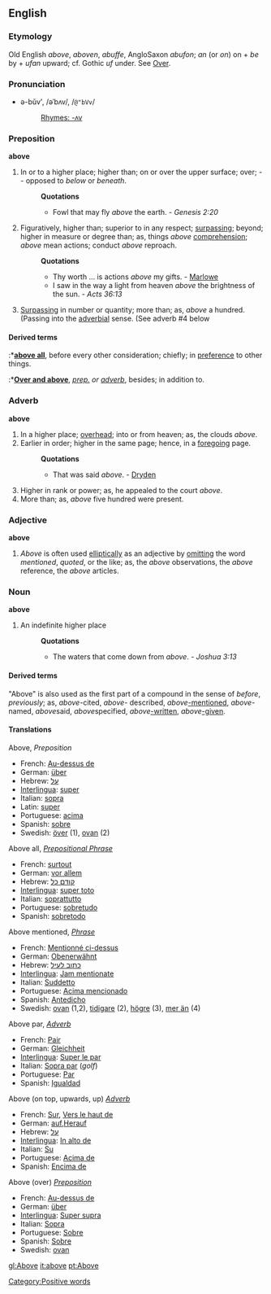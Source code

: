 {{rfc}}
==English==
===Etymology===
Old English ''above'', ''aboven'', ''abuffe'', AngloSaxon ''abufon''; ''an'' (or ''on'') on + ''be'' by + ''ufan'' upward; cf. Gothic ''uf'' under. See [[Over]].

===Pronunciation===
*ə-bŭv', /əˈbʌv/, /<tt>@"bVv</tt>/
*:[[Rhymes:English:-ʌv|Rhymes: -ʌv]]

===Preposition===
'''above'''

#In or to a higher place; higher than; on or over the upper surface; over; -- opposed to ''below'' or ''beneath''.
#:'''Quotations'''
#:*Fowl that may fly ''above'' the earth. - ''Genesis 2:20''
#Figuratively, higher than; superior to in any respect; [[surpassing]]; beyond; higher in measure or degree than; as, things ''above'' [[comprehension]]; ''above'' mean actions; conduct ''above'' reproach.
#:'''Quotations'''
#:*Thy worth ... is actions ''above'' my gifts. - [[Marlowe]]
#:*I saw in the way a light from heaven ''above'' the brightness of the sun. - ''Acts 36:13''
#[[Surpassing]] in number or quantity; more than; as, ''above'' a hundred. (Passing into the [[adverbial]] sense. (See adverb #4 below

====Derived terms====
:*'''[[above all]]''', before every other consideration; chiefly; in [[preference]] to other things.
:*'''[[Over and above]]''', ''[[prep. (part of speech)|prep.]] or [[adverb (part of speech)|adverb]]'', besides; in addition to.

===Adverb===
'''above'''

#In a higher place; [[overhead]]; into or from heaven; as, the clouds ''above''.
#Earlier in order; higher in the same page; hence, in a [[foregoing]] page.
#:'''Quotations'''
#:*That was said ''above''. - [[Dryden]]
#Higher in rank or power; as, he appealed to the court ''above''.
#More than; as, ''above'' five hundred were present.

===Adjective===
'''above'''

#''Above'' is often used [[elliptically]] as an adjective by [[omitting]] the word ''mentioned'', ''quoted'', or the like; as, the ''above'' observations, the ''above'' reference, the ''above'' articles.

===Noun===
'''above'''

#An indefinite higher place
#:'''Quotations'''
#:*The waters that come down from ''above''. - ''Joshua 3:13''

====Derived terms====
"Above" is also used as the first part of a compound in the sense of ''before'', ''previously''; as, ''above''-cited, ''above''- described, ''above''[[-mentioned]], ''above''-named, ''above''said, ''above''specified, ''above''[[-written]], ''above''[[-given]].

====Translations====
Above, ''Preposition''
* French: [[Au-dessus de]]
* German: [[über]]
* Hebrew: [[על]]
* [[Interlingua]]: [[super]]
* Italian: [[sopra]]
* Latin: [[super]]
* Portuguese: [[acima]]
* Spanish: [[sobre]]
* Swedish: [[över]] (1), [[ovan]] (2)
 

Above all, ''[[Prepositional Phrase]]'' 
* French: [[surtout]]
* German: [[vor allem]]
* Hebrew: [[קודם כל]]
* [[Interlingua]]: [[super toto]]
* Italian: [[soprattutto]]
* Portuguese: [[sobretudo]]
* Spanish: [[sobretodo]]
 

Above mentioned, ''[[Phrase]]''
* French: [[Mentionné ci-dessus]]
* German: [[Obenerwähnt]]
* Hebrew: [[כתוב לעיל]]
* [[Interlingua]]: [[Jam mentionate]]
* Italian: [[Suddetto]]
* Portuguese: [[Acima mencionado]]
* Spanish: [[Antedicho]]
* Swedish: [[ovan]] (1,2), [[tidigare]] (2), [[högre]] (3), [[mer än]] (4)


Above par, <i>[[Adverb]]</i> 
* French: [[Pair]]
* German: [[Gleichheit]]
* [[Interlingua]]: [[Super le par]]
* Italian: [[Sopra par]] (''golf'')
* Portuguese: [[Par]]
* Spanish: [[Igualdad]]<BR> 

Above (on top, upwards, up) <i>[[Adverb]]</i> 
* French: [[Sur]], [[Vers le haut de]]
* German: [[auf]],[[Herauf]]
* Hebrew: [[על]]
* [[Interlingua]]: [[In alto de]]
* Italian: [[Su]]
* Portuguese: [[Acima de]]
* Spanish: [[Encima de]]


Above (over) <i>[[Preposition]]</i> 
* French: [[Au-dessus de]]
* German: [[über]]
* [[Interlingua]]: [[Super supra]]
* Italian: [[Sopra]]
* Portuguese: [[Sobre]]
* Spanish: [[Sobre]]
* Swedish: [[ovan]]

[[Category:Positive words]]

[[gl:Above]]
[[it:above]]
[[pt:Above]]